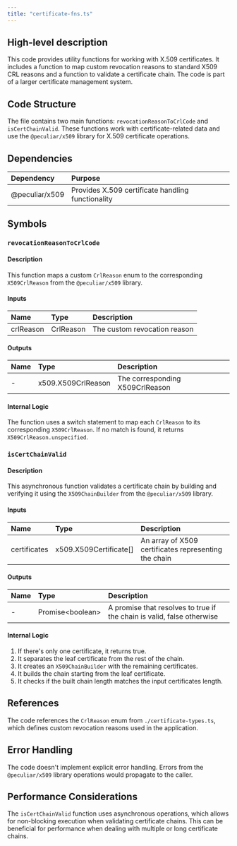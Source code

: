 ```yaml
---
title: "certificate-fns.ts"
---
```


## High-level description
This code provides utility functions for working with X.509 certificates. It includes a function to map custom revocation reasons to standard X509 CRL reasons and a function to validate a certificate chain. The code is part of a larger certificate management system.

## Code Structure
The file contains two main functions: `revocationReasonToCrlCode` and `isCertChainValid`. These functions work with certificate-related data and use the `@peculiar/x509` library for X.509 certificate operations.

## Dependencies
| Dependency | Purpose |
|:-----------|:--------|
| @peculiar/x509 | Provides X.509 certificate handling functionality |

## Symbols

### `revocationReasonToCrlCode`
#### Description
This function maps a custom `CrlReason` enum to the corresponding `X509CrlReason` from the `@peculiar/x509` library.

#### Inputs
| Name | Type | Description |
|:-----|:-----|:------------|
| crlReason | CrlReason | The custom revocation reason |

#### Outputs
| Name | Type | Description |
|:-----|:-----|:------------|
| - | x509.X509CrlReason | The corresponding X509CrlReason |

#### Internal Logic
The function uses a switch statement to map each `CrlReason` to its corresponding `X509CrlReason`. If no match is found, it returns `X509CrlReason.unspecified`.

### `isCertChainValid`
#### Description
This asynchronous function validates a certificate chain by building and verifying it using the `X509ChainBuilder` from the `@peculiar/x509` library.

#### Inputs
| Name | Type | Description |
|:-----|:-----|:------------|
| certificates | x509.X509Certificate[] | An array of X509 certificates representing the chain |

#### Outputs
| Name | Type | Description |
|:-----|:-----|:------------|
| - | Promise&lt;boolean&gt; | A promise that resolves to true if the chain is valid, false otherwise |

#### Internal Logic
1. If there's only one certificate, it returns true.
2. It separates the leaf certificate from the rest of the chain.
3. It creates an `X509ChainBuilder` with the remaining certificates.
4. It builds the chain starting from the leaf certificate.
5. It checks if the built chain length matches the input certificates length.

## References
The code references the `CrlReason` enum from `./certificate-types.ts`, which defines custom revocation reasons used in the application.

## Error Handling
The code doesn't implement explicit error handling. Errors from the `@peculiar/x509` library operations would propagate to the caller.

## Performance Considerations
The `isCertChainValid` function uses asynchronous operations, which allows for non-blocking execution when validating certificate chains. This can be beneficial for performance when dealing with multiple or long certificate chains.